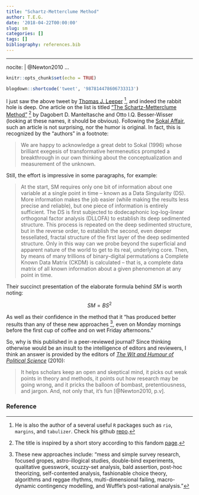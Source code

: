 ```yaml
---
title: "Schartz-Metterclume Method"
author: T.E.G.
date: '2018-04-22T00:00:00'
slug: sm
categories: []
tags: []
bibliography: references.bib
---
```


---
nocite: | 
  @Newton2010
...

```r
knitr::opts_chunk$set(echo = TRUE)
```

```r
blogdown::shortcode('tweet', '987814478606733313')
```

I just saw the above tweet by [Thomas J. Leeper](https://thomasleeper.com/) [^1], and indeed the rabbit hole is deep. One article on the list is titled ["The Schartz-Metterclume Method"](http://journals.sagepub.com/doi/abs/10.1177/095169280201400108) [^2] by Dagobert D. Manteltasche and Otto I.Q. Besser-Wisser (looking at these names, it should be obvious). Following the [Sokal Affair](https://en.wikipedia.org/wiki/Sokal_affair), such an article is not surprising, nor the humor is original. In fact, this is recognized by the "authors" in a footnote:

> We are happy to acknowledge a great debt to Sokal (1996) whose brilliant exegesis of transformative hermeneutics prompted a breakthrough in our own thinking about the conceptualization and measurement of the unknown. 

Still, the effort is impressive in some paragraphs, for example:

> At the start, SM requires only one bit of information about one variable at a single point in time -- known as a Data Singularity (DS). More information makes the job easier (while making the results less precise and reliable), but one piece of information is entirely sufficient. The DS is first subjected to dodecaphonic log-log-linear orthogonal factor analysis (DLLOFA) to establish its deep sedimented structure. This process is repeated on the deep sedimented structure, but in the reverse order, to establish the second, even deeper tessellated, fractal structure of the first layer of the deep sedimented structure. Only in this way can we probe beyond the superficial and apparent nature of the world to get to its real, underlying core. Then, by means of many trillions of binary-digital permutations a Complete Known Data Matrix (CKDM) is calculated -- that is, a complete data matrix of all known information about a given phenomenon at any point in time.

Their succinct presentation of the elaborate formula behind *SM* is worth noting:

$$SM=BS^2$$

As well as their confidence in the method that it "has produced better results than any of these new approaches [^3], even on Monday mornings before the first cup of coffee and on wet Friday afternoons."

So, why is this published in a peer-reviewed journal? Since thinking otherwise would be an insult to the intelligence of editors and reviewers, I think an answer is provided by the editors of [*The Wit and Humour of Political Science*](http://press.ecpr.eu/book_details.asp?bookTitleID=36) (2010):

> It helps scholars keep an open and skeptical mind, it picks out weak points in theory and methods, it points out how research may be going wrong, and it pricks the balloon of bombast, pretentiousness, and jargon. And, not only that, it’s fun [@Newton2010, p.v].  

### Reference

[^1]: He is also the author of a several useful `R` packages such as `rio`, `margins`, and `tabulizer`. Check his github [repo](https://github.com/leeper).  

[^2]: The title is inspired by a short story according to this fandom [page](http://literature.wikia.com/wiki/The_Schartz-Metterklume_Method). 

[^3]: These new approaches include: "mess and simple survey research, focused gropes, astro-illogical studies, double-bind experiments, qualitative guesswork, scuzzy-set analysis, bald assertion, post-hoc theorizing, self-contented analysis, fashionable choice theory, algorithms and reggae rhythms, multi-dimensional failing, macro-dynamic contingency modelling, and Wuffle's post-rational analysis."


